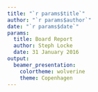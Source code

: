 ```yaml
---
title: "`r params$title`"
author: "`r params$author`"
date: "`r params$date`"
params:
  title: Board Report
  author: Steph Locke
  date: 31 January 2016
output: 
  beamer_presentation: 
    colortheme: wolverine
    theme: Copenhagen
---
```

